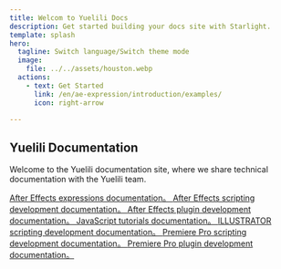 ```yaml
---
title: Welcom to Yuelili Docs
description: Get started building your docs site with Starlight.
template: splash
hero:
  tagline: Switch language/Switch theme mode
  image:
    file: ../../assets/houston.webp
  actions:
    - text: Get Started
      link: /en/ae-expression/introduction/examples/
      icon: right-arrow

---
```



## Yuelili Documentation

Welcome to the Yuelili documentation site, where we share technical documentation with the Yuelili team.


<CardGrid stagger>
<a href="/en/ae-expression/introduction/changelog">
	<Card title="AE Expression" icon="pencil">
		After Effects expressions documentation。
	</Card>
  </a>

  <a href="/en/ae-scripting/introduction/changelog">
	<Card title="AE Script" icon="add-document">
		After Effects scripting development documentation。
	</Card> 
  </a>

  <a href="/en/ae-plugin/intro/whats-new">
	<Card title="AE Plugin" icon="open-book">
		After Effects plugin development documentation。
	</Card> 
  </a>

  <a href="/en/javascript-tools/introduction/extendscript-overview">
	<Card title="JavaScript Tools" icon="open-book">
		JavaScript tutorials documentation。
	</Card> 
  </a>
    <a href="/EN/ai-scripting/introduction/whatisscripting">
	<Card title="AI Script" icon="add-document">
		ILLUSTRATOR  scripting development documentation。
	</Card> 
  </a>
  <a href="/EN/pr-scripting/introduction/extendscript-overview">
	<Card title="PR Scripting " icon="add-document">
		Premiere Pro scripting development documentation。
	</Card> 
  </a>
  <a href="/EN/pr-plugin/intro/what-premiere-plugins-do">
	<Card title="PR Plugin" icon="open-book">
		Premiere Pro plugin development documentation。
	</Card> 
  </a>
</CardGrid>

